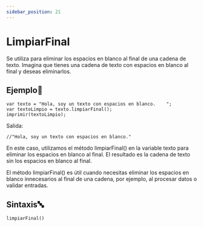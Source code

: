 ```yaml
---
sidebar_position: 21
---
```


# LimpiarFinal
Se utiliza para eliminar los espacios en blanco al final de una cadena de texto. Imagina que tienes una cadena de texto con espacios en blanco al final y deseas eliminarlos.

## Ejemplo📝

```dummy
var texto = "Hola, soy un texto con espacios en blanco.    ";
var textoLimpio = texto.limpiarFinal();
imprimir(textoLimpio);
```
Salida:
```dummy
//"Hola, soy un texto con espacios en blanco."
```


En este caso, utilizamos el método limpiarFinal() en la variable texto para eliminar los espacios en blanco al final. El resultado es la cadena de texto sin los espacios en blanco al final.

El método limpiarFinal() es útil cuando necesitas eliminar los espacios en blanco innecesarios al final de una cadena, por ejemplo, al procesar datos o validar entradas.

## Sintaxis🔤

```dummy
limpiarFinal()
```